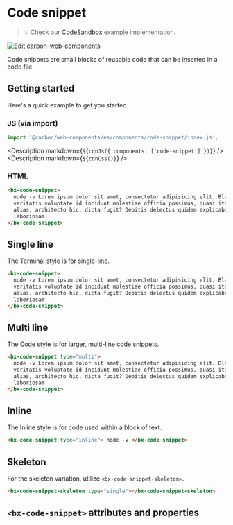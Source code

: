 
# Code snippet

> 💡 Check our
> [CodeSandbox](https://codesandbox.io/s/github/carbon-design-system/carbon-for-ibm-dotcom/tree/main/packages/carbon-web-components/examples/codesandbox/basic/components/code-snippet)
> example implementation.

[![Edit carbon-web-components](https://codesandbox.io/static/img/play-codesandbox.svg)](https://codesandbox.io/s/github/carbon-design-system/carbon-for-ibm-dotcom/tree/main/packages/carbon-web-components/examples/codesandbox/basic/components/code-snippet)

Code snippets are small blocks of reusable code that can be inserted in a code
file.

## Getting started

Here's a quick example to get you started.

### JS (via import)

```javascript
import '@carbon/web-components/es/components/code-snippet/index.js';
```

<Description markdown={`${cdnJs({ components: ['code-snippet'] })}`} />
<Description markdown={`${cdnCss()}`} />

### HTML

```html
<bx-code-snippet>
  node -v Lorem ipsum dolor sit amet, consectetur adipisicing elit. Blanditiis,
  veritatis voluptate id incidunt molestiae officia possimus, quasi itaque
  alias, architecto hic, dicta fugit? Debitis delectus quidem explicabo vitae
  laboriosam!
</bx-code-snippet>
```

## Single line

The Terminal style is for single-line.

```html
<bx-code-snippet>
  node -v Lorem ipsum dolor sit amet, consectetur adipisicing elit. Blanditiis,
  veritatis voluptate id incidunt molestiae officia possimus, quasi itaque
  alias, architecto hic, dicta fugit? Debitis delectus quidem explicabo vitae
  laboriosam!
</bx-code-snippet>
```

## Multi line

The Code style is for larger, multi-line code snippets.

```html
<bx-code-snippet type="multi">
  node -v Lorem ipsum dolor sit amet, consectetur adipisicing elit. Blanditiis,
  veritatis voluptate id incidunt molestiae officia possimus, quasi itaque
  alias, architecto hic, dicta fugit? Debitis delectus quidem explicabo vitae
  laboriosam!
</bx-code-snippet>
```

## Inline

The Inline style is for code used within a block of text.

```html
<bx-code-snippet type="inline"> node -v </bx-code-snippet>
```

## Skeleton

For the skeleton variation, utilize `<bx-code-snippet-skeleton>`.

```html
<bx-code-snippet-skeleton type="single"></bx-code-snippet-skeleton>
```

## `<bx-code-snippet>` attributes and properties

<Props of="bx-code-snippet" />
